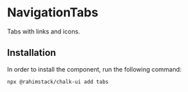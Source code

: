
<Meta of={Stories} name="Info"/>

# NavigationTabs

Tabs with links and icons.

## Installation

In order to install the component, run the following command:

```shell
npx @rahimstack/chalk-ui add tabs
```
